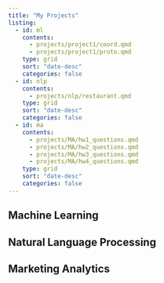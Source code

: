 ```yaml
---
title: "My Projects"
listing:
  - id: ml
    contents: 
      - projects/project1/coord.qmd
      - projects/project1/proto.qmd
    type: grid 
    sort: "date-desc"
    categories: false
  - id: nlp
    contents:
      - projects/nlp/restaurant.qmd
    type: grid
    sort: "date-desc"
    categories: false
  - id: ma
    contents:
      - projects/MA/hw1_questions.qmd
      - projects/MA/hw2_questions.qmd
      - projects/MA/hw3_questions.qmd
      - projects/MA/hw4_questions.qmd
    type: grid 
    sort: "date-desc"
    categories: false
---
```

## Machine Learning

:::{#ml}
:::

## Natural Language Processing

:::{#nlp}
:::
## Marketing Analytics

:::{#ma}
:::


